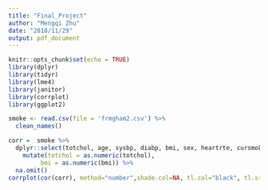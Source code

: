 ```yaml
---
title: "Final_Project"
author: "Mengqi Zhu"
date: "2018/11/29"
output: pdf_document
---
```


```r
knitr::opts_chunk$set(echo = TRUE)
library(dplyr)
library(tidyr) 
library(lme4)
library(janitor)
library(corrplot)
library(ggplot2)
```

```r
smoke <- read.csv(file = 'frmgham2.csv') %>% 
  clean_names()
```


```r

corr =  smoke %>% 
  dplyr::select(totchol, age, sysbp, diabp, bmi, sex, heartrte, cursmoke, cigpday, glucose) %>%
    mutate(totchol = as.numeric(totchol),
         bmi = as.numeric(bmi)) %>%
  na.omit()
corrplot(cor(corr), method="number",shade.col=NA, tl.col="black", tl.srt=65)

```